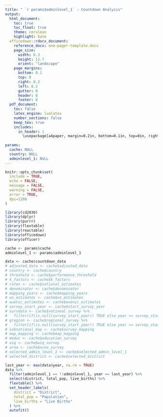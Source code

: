 ```yaml
---
title: " `r params$adminlevel_1` - Countdown Analysis"
output: 
  html_document:
    toc: true
    toc_float: true
    theme: cerulean
    highlight: kate
  officedown::rdocx_document:
    reference_docx: one-pager-template.docx
    page_size:
      width: 8.3
      height: 11.7
      orient: "landscape"
    page_margins:
      bottom: 0.1
      top: 0
      right: 0.2
      left: 0.2
      gutter: 0
      header: 0
      footer: 0
  pdf_document:
    toc: false
    latex_engine: lualatex
    number_sections: false
    keep_tex: true
    includes:
      in_header: |
        \usepackage[a4paper, margin=0.2in, bottom=0.1in, top=0in, right=0.2in, left=0.2in, includehead, includefoot]
        
params:
  cache: NULL
  country: NULL
  adminlevel_1: NULL
---
```


```r
knitr::opts_chunk$set(
  include = TRUE,
  echo = FALSE,
  message = FALSE,
  warning = FALSE,
  error = TRUE,
  dpi=1200
)

library(cd2030)
library(dplyr)
library(purrr)
library(flextable)
library(reactable)
library(officedown)
library(officer)

cache <- params$cache
adminlevel_1 <- params$adminlevel_1

data <- cache$countdown_data
# adjusted_data <- cache$adjusted_data
# country <- cache$country
# threshold <- cache$performance_threshold
# k_factors <- cache$k_factors
# rates <- cache$national_estimates
# denominator <- cache$denominator
# mapping_years <- cache$mapping_years
# un_estimates <- cache$un_estimates
# wuenic_estimates <- cache$wuenic_estimates
# survey_start_year <- cache$start_survey_year
# survdata <- cache$national_survey %>% 
#   filter(if(is.null(survey_start_year)) TRUE else year >= survey_start_year)
# gregion <- cache$regional_survey %>% 
#   filter(if(is.null(survey_start_year)) TRUE else year >= survey_start_year)
# subnational_map <- cache$survey_mapping
# map_mapping <- cache$map_mapping
# meduc <- cache$education_survey
# wiq <- cache$wiq_survey
# area <- cache$area_survey
# selected_admin_level_1 <- cache$selected_admin_level_1
# selected_district <- cache$selected_district
```

```r
last_year <- max(data$year, na.rm = TRUE)
data %>% 
  filter(adminlevel_1 == !!adminlevel_1, year == last_year) %>% 
  select(district, total_pop, live_births) %>% 
  flextable() %>% 
  set_header_labels(
    district = "District",
    total_pop = "Population",
    live_births = "Live Births"
  ) %>% 
  autofit()
```

